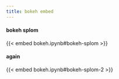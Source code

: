 ```yaml
---
title: bokeh embed
---
```


#### bokeh splom

{{< embed bokeh.ipynb#bokeh-splom >}}

#### again

{{< embed bokeh.ipynb#bokeh-splom-2 >}}

